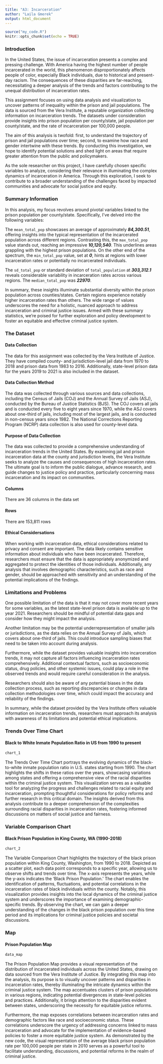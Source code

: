 ```yaml
---
title: "A3: Incarceration"
author: "Laila Gmerek"
output: html_document
---
```

```r
source("my_code.R")
knitr::opts_chunk$set(echo = TRUE)
```
### Introduction

In the United States, the issue of incarceration presents a complex and pressing challenge. With America having the highest number of people incarcerated in the world, this phenomenon disproportionately affects people of color, especially Black individuals, due to historical and present-day racism. The consequences of these disparities are far-reaching, necessitating a deeper analysis of the trends and factors contributing to the unequal distribution of incarceration rates.

This assignment focuses on using data analysis and visualization to uncover patterns of inequality within the prison and jail populations. The data is sourced from the Vera Institute, a reputable organization collecting information on incarceration trends. The datasets under consideration provide insights into prison population per county/state, jail population per county/state, and the rate of incarceration per 100,000 people.

The aim of this analysis is twofold: first, to understand the trajectory of prison and jail populations over time; second, to examine how race and gender intertwine with these trends. By conducting this investigation, we hope to identify potential solutions and shed light on areas that require greater attention from the public and policymakers.

As the sole researcher on this project, I have carefully chosen specific variables to analyze, considering their relevance in illuminating the complex dynamics of incarceration in America. Through this exploration, I seek to contribute to a broader understanding of the challenges faced by impacted communities and advocate for social justice and equity.

### Summary Information
In this analysis, my focus revolves around pivotal variables linked to the prison population per county/state. Specifically, I've delved into the following variables:

The `mean_total_pop` showcases an average of approximately ***84,300.51***, offering insights into the typical representation of the incarcerated population across different regions. Contrasting this, the `max_total_pop` value stands out, reaching an impressive ***10,120,540***. This underlines areas grappling with the highest prison populations. On the other end of the spectrum, the `min_total_pop` value, set at ***0***, hints at regions with lower incarceration rates or potentially no incarcerated individuals.

The `sd_total_pop` or standard deviation of `total_population` at ***303,312.1*** reveals considerable variability in incarceration rates across various regions. The `median_total_pop` was ***22970***.

In summary, these insights illuminate substantial diversity within the prison population across counties/states. Certain regions experience notably higher incarceration rates than others. The wide range of values underscores the need for a holistic, nuanced approach to address incarceration and criminal justice issues. Armed with these summary statistics, we're poised for further exploration and policy development to foster an equitable and effective criminal justice system.

### The Dataset

#### Data Collection
The data for this assignment was collected by the Vera Institute of Justice. They have compiled county- and jurisdiction-level jail data from 1970 to 2018 and prison data from 1983 to 2016. Additionally, state-level prison data for the years 2019 to 2021 is also included in the dataset.

#### Data Collection Method
The data was collected through various sources and data collections, including the Census of Jails (COJ) and the Annual Survey of Jails (ASJ), conducted by the Bureau of Justice Statistics (BJS). The COJ covers all jails and is conducted every five to eight years since 1970, while the ASJ covers about one-third of jails, including most of the largest jails, and is conducted in non-census years since 1982. The National Corrections Reporting Program (NCRP) data collection is also used for county-level data.

#### Purpose of Data Collection
The data was collected to provide a comprehensive understanding of incarceration trends in the United States. By examining jail and prison incarceration data at the county and jurisdiction levels, the Vera Institute seeks to analyze the causes and consequences of high incarceration rates. The ultimate goal is to inform the public dialogue, advance research, and guide changes to justice policy and practice, particularly concerning mass incarceration and its impact on communities.

#### Columns
There are 36 columns in the data set

#### Rows
There are 153,811 rows

#### Ethical Considersations
When working with incarceration data, ethical considerations related to privacy and consent are important. The data likely contains sensitive information about individuals who have been incarcerated. Therefore, researchers must ensure that the data is appropriately anonymized and aggregated to protect the identities of those individuals. Additionally, any analysis that involves demographic characteristics, such as race and gender, should be approached with sensitivity and an understanding of the potential implications of the findings.

### Limitations and Problems
One possible limitation of the data is that it may not cover more recent years for some variables, as the latest state-level prison data is available up to the year 2021. Researchers should be mindful of potential data gaps and consider how they might impact the analysis.

Another limitation may be the potential underrepresentation of smaller jails or jurisdictions, as the data relies on the Annual Survey of Jails, which covers about one-third of jails. This could introduce sampling biases that need to be taken into account during analysis.

Furthermore, while the dataset provides valuable insights into incarceration trends, it may not capture all factors influencing incarceration rates comprehensively. Additional contextual factors, such as socioeconomic status, drug policies, and other systemic issues, could play a role in the observed trends and would require careful consideration in the analysis.

Researchers should also be aware of any potential biases in the data collection process, such as reporting discrepancies or changes in data collection methodologies over time, which could impact the accuracy and reliability of the findings.

In summary, while the dataset provided by the Vera Institute offers valuable information on incarceration trends, researchers must approach its analysis with awareness of its limitations and potential ethical implications.


### Trends Over Time Chart
#### Black to White Inmate Population Ratio in US from 1990 to present
```r
chart_1
```

The Trends Over Time Chart portrays the evolving dynamics of the black-to-white inmate population ratio in U.S. states starting from 1990. The chart highlights the shifts in these ratios over the years, showcasing variations among states and offering a comprehensive view of the racial disparities within the criminal justice system. This visualization serves as a valuable tool for analyzing the progress and challenges related to racial equity and incarceration, prompting thoughtful considerations for policy reforms and further research in this critical domain. The insights derived from this analysis contribute to a deeper comprehension of the complexities surrounding racial disparities in incarceration rates, fostering informed discussions on matters of social justice and fairness.

### Variable Comparison Chart
#### Black Prison Population in King County, WA (1990-2018)
```r
chart_2
```

The Variable Comparison Chart highlights the trajectory of the black prison population within King County, Washington, from 1990 to 2018. Depicted as a scatter plot, each data point corresponds to a specific year, allowing us to observe shifts and trends over time. The x-axis represents the years, while the y-axis indicates the 'Black Prison Population.' The chart enables the identification of patterns, fluctuations, and potential correlations in the incarceration rates of black individuals within the county. Notably, this visualization provides insights into the local dynamics of the criminal justice system and underscores the importance of examining demographic-specific trends. By observing the chart, we can gain a deeper understanding of the changes in the black prison population over this time period and its implications for criminal justice policies and societal discussions.

### Map
#### Prison Population Map
```r
data_map
```

The Prison Population Map provides a visual representation of the distribution of incarcerated individuals across the United States, drawing on data sourced from the Vera Institute of Justice. By integrating this map into the analysis, its purpose is to visually uncover patterns and disparities in incarceration rates, thereby illuminating the intricate dynamics within the criminal justice system. The map accentuates clusters of prison populations in various regions, indicating potential divergences in state-level policies and practices. Additionally, it brings attention to the disparities evident between states, underscoring the necessity for equitable justice reforms.

Furthermore, the map exposes correlations between incarceration rates and demographic factors like race and socioeconomic status. These correlations underscore the urgency of addressing concerns linked to mass incarceration and advocate for the implementation of evidence-based policies to foster a more equitable justice system. As demonstrated by the new code, the visual representation of the average black prison population rate per 100,000 people per state in 2010 serves as a powerful tool to facilitate understanding, discussions, and potential reforms in the realm of criminal justice.













